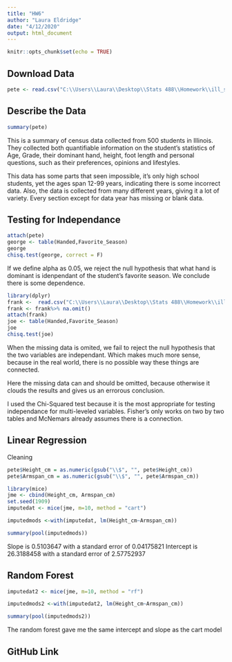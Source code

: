 ---
title: "HW6"
author: "Laura Eldridge"
date: "4/12/2020"
output: html_document
---

```{r setup, include=FALSE}
knitr::opts_chunk$set(echo = TRUE)
```

## Download Data
```{r}
pete <- read.csv("C:\\Users\\Laura\\Desktop\\Stats 488\\Homework\\ill_school_data.csv", header = T)
```
## Describe the Data
```{r}
summary(pete)
```
This is a summary of census data collected from 500 students in Illinois. They collected both quantifiable information on the student's statistics of Age, Grade, their dominant hand, height, foot length and personal questions, such as their preferences, opinions and lifestyles.


This data has some parts that seen impossible, it's only high school students, yet the ages span 12-99 years, indicating there is some incorrect data. Also, the data is collected from many different years, giving it a lot of variety. Every section except for data year has missing or blank data.


## Testing for Independance
```{r}
attach(pete)
george <- table(Handed,Favorite_Season)
george
chisq.test(george, correct = F)
```
If we define alpha as 0.05, we reject the null hypothesis that what hand is dominant is idenpendant of the student's favorite season. We conclude there is some dependence.

```{r}
library(dplyr)
frank <-  read.csv("C:\\Users\\Laura\\Desktop\\Stats 488\\Homework\\ill_school_data.csv", header = T, na.strings = c("", "NA"))
frank <- frank%>% na.omit()
attach(frank)
joe <- table(Handed,Favorite_Season)
joe
chisq.test(joe)
```
When the missing data is omited, we fail to reject the null hypothesis that the two variables are independant. Which makes much more sense, because in the real world, there is no possible way these things are connected.

Here the missing data can and should be omitted, because otherwise it clouds the results and gives us an errorous conclusion.

I used the Chi-Squared test because it is the most appropriate for testing independance for multi-leveled variables. Fisher's only works on two by two tables and McNemars already assumes there is a connection.


## Linear Regression
Cleaning
```{r}
pete$Height_cm = as.numeric(gsub("\\$", "", pete$Height_cm))
pete$Armspan_cm = as.numeric(gsub("\\$", "", pete$Armspan_cm))
```
```{r}
library(mice)
jme <- cbind(Height_cm, Armspan_cm)
set.seed(1909)
imputedat <- mice(jme, m=10, method = "cart")

imputedmods <-with(imputedat, lm(Height_cm~Armspan_cm))

summary(pool(imputedmods))
```

Slope is 0.5103647 with a standard error of 0.04175821
Intercept is 26.3188458 with a standard error of 2.57752937


## Random Forest
```{r}
imputedat2 <- mice(jme, m=10, method = "rf")

imputedmods2 <-with(imputedat2, lm(Height_cm~Armspan_cm))

summary(pool(imputedmods2))
```

The random forest gave me the same intercept and slope as the cart model



## GitHub Link
